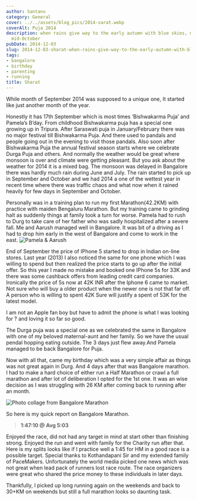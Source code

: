 ```yaml
---
author: Santanu
category: General
cover: ../../assets/blog_pics/2014-sarat.webp
coverAlt: Puja 2014
description: when rains give way to the early autumn with blue skies, mid-August to
  mid-October
pubDate: 2014-12-03
slug: 2014-12-03-sharat-when-rains-give-way-to-the-early-autumn-with-blue-skies-mid-august-to-mid-october
tags:
- bangalore
- birthday
- parenting
- running
title: Sharat
---
```



While month of September 2014 was supposed to a unique one, It started like just another month of the year.

Honestly it has 17th September which is most times ‘Bishwakarma Puja’ and Pamela’s B’day. From childhood Bishwakarma puja has a special one growing up in Tripura. After Saraswati puja in January/February there was no major festival till Bishwakarma Puja. And there used to pandals and people going out in the evening to visit those pandals. Also soon after Bishwakarma Puja the annual festival season starts where we celebrate Durga Puja and others. And normally the weather would be great where monsoon is over and climate were getting pleasant. 
But you ask about the weather for 2014 it is a mixed bag. The monsoon was delayed in Bangalore there was hardly much rain during June and July. The rain started to pick up in September and October and we had 2014 a one of the wettest year in recent time where there was traffic chaos and what now when it rained heavily for few days in September and October.  

Personally was in a training plan to run my first Marathon(42.2KM) with practice with maiden Bengaluru Marathon. But my training came to grinding halt as suddenly things at family took a turn for worse. Pamela had to rush to Durg to take care of her father who was sadly hospitalized after a severe fall. Me and Aarush managed well in Bangalore. It was bit of a driving as I had to drop him early in the west of Bangalore and come to work in the east. 
<Image src={puja} alt="Pamela & Aarush"/>

End of September the price of IPhone 5 started to drop in Indian on-line stores. Last year (2013) I also noticed the same for one phone which I was willing to spend but then realized the price starts to go up after the initial offer. So this year I made no mistake and booked one IPhone 5s for 33K and there was some cashback offers from leading credit card companies. Ironically the price of 5s now at 42K INR after the Iphone 6 came to market. Not sure who will buy a older product when the newer one is not that far off. A person who is willing to spent 42K Sure will justify a spent of 53K for the latest model. 

I am not an Apple fan boy but have to admit the phone is what I was looking for ? and loving it so far so good.

The Durga puja was a special one as we celebrated the same in Bangalore with one of my beloved maternal-aunt and her family. So we have the usual pendal hopping eating outside. The 3 days just flew away.And Pamela managed to be back Bangalore for Puja.

Now with all that, came my birthday which was a very simple affair as things was not great again in Durg. And 4 days after that was Bangalore marathon. I had to make a hard choice of either run a Half Marathon or crawl a full marathon and after lot of deliberation I opted for the 1st one. It was an wise decision as I was struggling with 26 KM after coming back to running after an month.


<Image src={bangalore_marathon} alt="Photo collage from Bangalore Marathon"/>

So here is my quick report on Bangalore Marathon.

>**1:47:10 @ Avg 5:03**

Enjoyed the race, did not had any target in mind at start other than finishing strong. Enjoyed the run and went with family for the Charity run after that. Here is my splits looks like if I practice well a 1:45 for HM in a good race is a possible target. Special thanks to Kothandapani Sir and my extended family of PaceMakers. Unfortunately the world media picked one news which was not great when lead pack of runners lost race route. The race organizers were great who shared the price money to these individuals in later days.

Thankfully, I picked up long running again on the weekends and back to 30+KM on weekends but still a full marathon looks so daunting task.